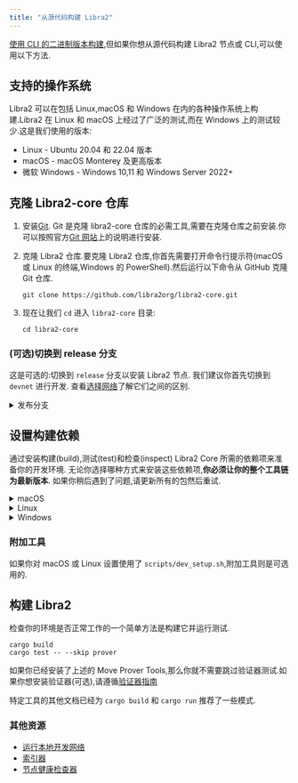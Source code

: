 ```yaml
---
title: "从源代码构建 Libra2"
---
```



[使用 CLI 的二进制版本构建](/zh/build/cli/install-cli),但如果你想从源代码构建 Libra2 节点或 CLI,可以使用以下方法.

## 支持的操作系统

Libra2 可以在包括 Linux,macOS 和 Windows 在内的各种操作系统上构建.Libra2 在 Linux 和 macOS 上经过了广泛的测试,而在 Windows 上的测试较少.这是我们使用的版本:

- Linux - Ubuntu 20.04 和 22.04 版本
- macOS - macOS Monterey 及更高版本
- 微软 Windows - Windows 10,11 和 Windows Server 2022+

## 克隆 Libra2-core 仓库

1. 安装[Git](https://git-scm.com/book/en/v2/Getting-Started-Installing-Git).
   Git 是克隆 libra2-core 仓库的必需工具,需要在克隆仓库之前安装.你可以按照官方[Git 网站](https://git-scm.com/book/en/v2/Getting-Started-Installing-Git)上的说明进行安装.

2. 克隆 Libra2 仓库.要克隆 Libra2 仓库,你首先需要打开命令行提示符(macOS 或 Linux 的终端,Windows 的 PowerShell).然后运行以下命令从 GitHub 克隆 Git 仓库.

   ```shellscript filename="Terminal"
   git clone https://github.com/libra2org/libra2-core.git
   ```

3. 现在让我们 `cd` 进入 `libra2-core` 目录:
   ```shellscript filename="Terminal"
   cd libra2-core
   ```

### (可选)切换到 release 分支

这是可选的:切换到 `release` 分支以安装 Libra2 节点.
我们建议你首先切换到 `devnet` 进行开发.
查看[选择网络](/zh/network/nodes/networks)了解它们之间的区别.

<details>
  <summary>发布分支</summary>

  <Tabs>
    <TabItem label="Devnet">
      ```shellscript filename="Terminal"
      git checkout --track origin/devnet
      ```
    </TabItem>

    <TabItem label="Testnet">
      ```shellscript filename="Terminal"
      git checkout --track origin/testnet
      ```
    </TabItem>

    <TabItem label="Mainnet">
      ```shellscript filename="Terminal"
      git checkout --track origin/mainnet
      ```
    </TabItem>
  </Tabs>
</details>

## 设置构建依赖

通过安装构建(build),测试(test)和检查(inspect) Libra2 Core 所需的依赖项来准备你的开发环境.
无论你选择哪种方式来安装这些依赖项,**你必须让你的整个工具链为最新版本**.
如果你稍后遇到了问题,请更新所有的包然后重试.

<details>
  <summary>macOS</summary>

  **> 使用自动化脚本**

  1. 确保你安装了 `brew` 包管理器:https://brew.sh/
  2. 运行开发设置脚本来准备你的环境:

  ```shellscript filename="Terminal"
  ./scripts/dev_setup.sh
  ```

  3. 更新你当前的 shell 环境:

  ```shellscript filename="Terminal"
  source ~/.cargo/env
  ```

  <Aside type="note">
    如果要查看脚本的可用选项,你可以通过运行:

    ```shellscript filename="Terminal"
    ./scripts/dev_setup.sh --help
    ```
  </Aside>

  **> 手动安装依赖项**

  如果你不能使用上面的脚本,你可以手动安装这些依赖项,但**不推荐**.

  1. [Rust](https://www.rust-lang.org/tools/install)
  2. [CMake](https://cmake.org/download/)
  3. [LLVM](https://releases.llvm.org/)
  4. [LLD](https://lld.llvm.org/)
</details>

<details>
  <summary>Linux</summary>

  **> 使用自动化脚本**

  1. 运行开发设置脚本来准备你的环境:

  ```shellscript filename="Terminal"
  ./scripts/dev_setup.sh
  ```

  2. 更新你当前的 shell 环境:

  ```shellscript filename="Terminal"
  source ~/.cargo/env
  ```

  <Aside type="note">
    如果想要查看脚本的可用选项,你可以运行:

    ```shellscript filename="Terminal"
    ./scripts/dev_setup.sh --help
    ```
  </Aside>

  **> 手动安装依赖项**

  如果你不能使用上面的脚本,你也可以手动安装这些依赖项,但**不推荐**.

  1. [Rust](https://www.rust-lang.org/tools/install).
  2. [CMake](https://cmake.org/download/).
  3. [LLVM](https://releases.llvm.org/).
  4. [libssl-dev](https://packages.ubuntu.com/jammy/libssl-dev) 和 [libclang-dev](https://packages.ubuntu.com/jammy/libclang-dev)
</details>

<details>
  <summary>Windows</summary>

  **> 使用自动化脚本**

  1. 以管理员身份打开 PowerShell 终端.
  2. 运行开发设置脚本来准备你的环境:

  ```powershell filename="Terminal"
  PowerShell -ExecutionPolicy Bypass -File ./scripts/windows_dev_setup.ps1
  ```

  3. 安装完所有依赖项后打开一个新的 PowerShell 终端

  **> 手动安装依赖项**

  1. 安装 [Rust](https://www.rust-lang.org/tools/install).
  2. 安装 [LLVM](https://releases.llvm.org/). 访问他们的 GitHub 仓库以获取[最新的预构建版本(prebuilt release)](https://github.com/llvm/llvm-project/releases/tag/llvmorg-15.0.7).
  3. 安装 [Microsoft Visual Studio Build Tools for Windows](https://visualstudio.microsoft.com/downloads/#build-tools-for-visual-studio-2022). 在安装过程中,选择"Desktop development with C++" 和三个额外选项:MSVC C++ build tools,Windows 10/11 SDK 和 C++ CMake tools for Windows.
  4. 如果在 Windows ARM 上,安装 [Visual Studio](https://visualstudio.microsoft.com/vs).
  5. 如果在 Visual Studio/Build Tools 安装期间还没有安装 CMake,则需要先安装 [CMake](https://cmake.org/download/).
  6. 安装完所有依赖项后打开一个新的 PowerShell 终端
</details>

### 附加工具

如果你对 macOS 或 Linux 设置使用了 `scripts/dev_setup.sh`,附加工具则是可选用的.

## 构建 Libra2

检查你的环境是否正常工作的一个简单方法是构建它并运行测试.

```shellscript filename="Terminal"
cargo build
cargo test -- --skip prover
```

如果你已经安装了上述的 Move Prover Tools,那么你就不需要跳过验证器测试.如果你想安装验证器(可选),请遵循[验证器指南](/zh/build/smart-contracts/learn-move/prover)

特定工具的其他文档已经为 `cargo build` 和 `cargo run` 推荐了一些模式.

### 其他资源

- [运行本地开发网络](/zh/network/nodes/localnet/local-development-network)
- [索引器](/zh/build/indexer)
- [节点健康检查器](/zh/network/nodes/measure/node-health-checker)
